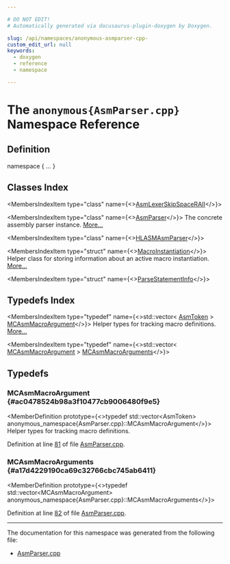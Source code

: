 ```yaml
---

# DO NOT EDIT!
# Automatically generated via docusaurus-plugin-doxygen by Doxygen.

slug: /api/namespaces/anonymous-asmparser-cpp-
custom_edit_url: null
keywords:
  - doxygen
  - reference
  - namespace

---
```





# The `anonymous{AsmParser.cpp}` Namespace Reference

<DoxygenPage pluginConfig={pluginConfig}>



## Definition

<CodeBlock>namespace &#123; ... &#125;</CodeBlock>

## Classes Index

<MembersIndex>

<MembersIndexItem
  type="class"
  name={<><a href="/docs/api/classes/anonymous-namespace-asmparser-cpp-/asmlexerskipspaceraii">AsmLexerSkipSpaceRAII</a></>}>
</MembersIndexItem>

<MembersIndexItem
  type="class"
  name={<><a href="/docs/api/classes/anonymous-namespace-asmparser-cpp-/asmparser">AsmParser</a></>}>
The concrete assembly parser instance. <a href="/docs/api/classes/anonymous-namespace-asmparser-cpp-/asmparser/#details">More...</a>
</MembersIndexItem>

<MembersIndexItem
  type="class"
  name={<><a href="/docs/api/classes/anonymous-namespace-asmparser-cpp-/hlasmasmparser">HLASMAsmParser</a></>}>
</MembersIndexItem>

<MembersIndexItem
  type="struct"
  name={<><a href="/docs/api/structs/anonymous-namespace-asmparser-cpp-/macroinstantiation">MacroInstantiation</a></>}>
Helper class for storing information about an active macro instantiation. <a href="/docs/api/structs/anonymous-namespace-asmparser-cpp-/macroinstantiation/#details">More...</a>
</MembersIndexItem>

<MembersIndexItem
  type="struct"
  name={<><a href="/docs/api/structs/anonymous-namespace-asmparser-cpp-/parsestatementinfo">ParseStatementInfo</a></>}>
</MembersIndexItem>

</MembersIndex>

## Typedefs Index

<MembersIndex>

<MembersIndexItem
  type="typedef"
  name={<>std::vector&lt; <a href="/docs/api/classes/llvm/asmtoken">AsmToken</a> &gt; <a href="#ac0478524b98a3f10477cb9006480f9e5">MCAsmMacroArgument</a></>}>
Helper types for tracking macro definitions. <a href="#ac0478524b98a3f10477cb9006480f9e5">More...</a>
</MembersIndexItem>

<MembersIndexItem
  type="typedef"
  name={<>std::vector&lt; <a href="#ac0478524b98a3f10477cb9006480f9e5">MCAsmMacroArgument</a> &gt; <a href="#a17d4229190ca69c32766cbc745ab6411">MCAsmMacroArguments</a></>}>
</MembersIndexItem>

</MembersIndex>


<SectionDefinition>

## Typedefs

### MCAsmMacroArgument {#ac0478524b98a3f10477cb9006480f9e5}

<MemberDefinition
  prototype={<>typedef std::vector&lt;AsmToken&gt; anonymous&#95;namespace&#123;AsmParser.cpp&#125;::MCAsmMacroArgument</>}>
Helper types for tracking macro definitions.

Definition at line <a href="/docs/api/files/lib/lib/mc/lib/mc/mcparser/asmparser-cpp/#l00081">81</a> of file <a href="/docs/api/files/lib/lib/mc/lib/mc/mcparser/asmparser-cpp">AsmParser.cpp</a>.
</MemberDefinition>

### MCAsmMacroArguments {#a17d4229190ca69c32766cbc745ab6411}

<MemberDefinition
  prototype={<>typedef std::vector&lt;MCAsmMacroArgument&gt; anonymous&#95;namespace&#123;AsmParser.cpp&#125;::MCAsmMacroArguments</>}>

Definition at line <a href="/docs/api/files/lib/lib/mc/lib/mc/mcparser/asmparser-cpp/#l00082">82</a> of file <a href="/docs/api/files/lib/lib/mc/lib/mc/mcparser/asmparser-cpp">AsmParser.cpp</a>.
</MemberDefinition>

</SectionDefinition>

<hr/>

The documentation for this namespace was generated from the following file:

<ul>
<li><a href="/docs/api/files/lib/lib/mc/lib/mc/mcparser/asmparser-cpp">AsmParser.cpp</a></li>
</ul>

</DoxygenPage>
